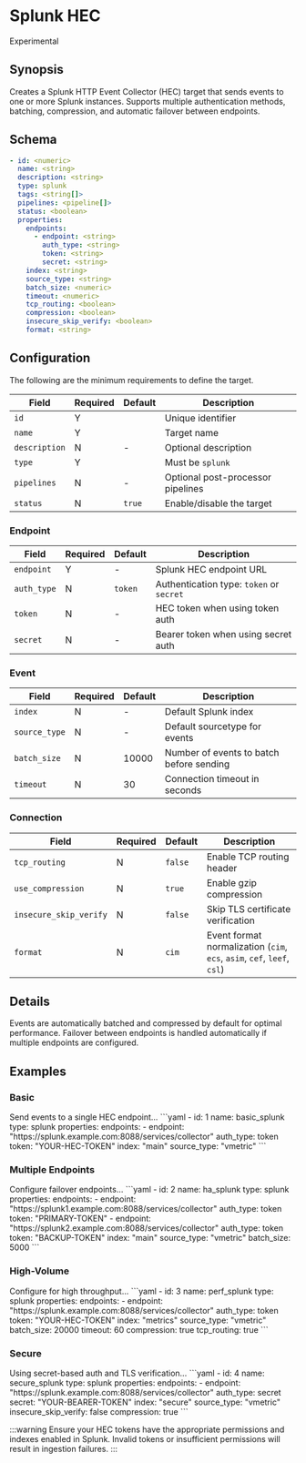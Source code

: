 # Splunk HEC

<span class="theme-doc-version-badge badge badge--primary">Experimental</span>

## Synopsis

Creates a Splunk HTTP Event Collector (HEC) target that sends events to one or more Splunk instances. Supports multiple authentication methods, batching, compression, and automatic failover between endpoints.

## Schema

```yaml
- id: <numeric>
  name: <string>
  description: <string>
  type: splunk
  tags: <string[]>
  pipelines: <pipeline[]>
  status: <boolean>
  properties:
    endpoints:
      - endpoint: <string>
        auth_type: <string>
        token: <string>
        secret: <string>
    index: <string>
    source_type: <string>
    batch_size: <numeric>
    timeout: <numeric>
    tcp_routing: <boolean>
    compression: <boolean>
    insecure_skip_verify: <boolean>
    format: <string>
```

## Configuration

The following are the minimum requirements to define the target.

|Field|Required|Default|Description|
|---|---|---|---|
|`id`|Y||Unique identifier|
|`name`|Y||Target name|
|`description`|N|-|Optional description|
|`type`|Y||Must be `splunk`|
|`pipelines`|N|-|Optional post-processor pipelines|
|`status`|N|`true`|Enable/disable the target|

### Endpoint

|Field|Required|Default|Description|
|---|---|---|---|
|`endpoint`|Y|-|Splunk HEC endpoint URL|
|`auth_type`|N|`token`|Authentication type: `token` or `secret`|
|`token`|N|-|HEC token when using token auth|
|`secret`|N|-|Bearer token when using secret auth|

### Event

|Field|Required|Default|Description|
|---|---|---|---|
|`index`|N|-|Default Splunk index|
|`source_type`|N|-|Default sourcetype for events|
|`batch_size`|N|10000|Number of events to batch before sending|
|`timeout`|N|30|Connection timeout in seconds|

### Connection

|Field|Required|Default|Description|
|---|---|---|---|
|`tcp_routing`|N|`false`|Enable TCP routing header|
|`use_compression`|N|`true`|Enable gzip compression|
|`insecure_skip_verify`|N|`false`|Skip TLS certificate verification|
|`format`|N|`cim`|Event format normalization (`cim`, `ecs`, `asim`, `cef`, `leef`, `csl`)|

## Details

Events are automatically batched and compressed by default for optimal performance. Failover between endpoints is handled automatically if multiple endpoints are configured.

## Examples

### Basic

<ExampleGrid>
  <CommentCol>
    Send events to a single HEC endpoint...
  </CommentCol>
  <CodeCol>
    ```yaml
    - id: 1
      name: basic_splunk
      type: splunk
      properties:
        endpoints:
          - endpoint: "https://splunk.example.com:8088/services/collector"
            auth_type: token
            token: "YOUR-HEC-TOKEN"
        index: "main"
        source_type: "vmetric"
    ```
  </CodeCol>
</ExampleGrid>

### Multiple Endpoints

<ExampleGrid>
  <CommentCol>
    Configure failover endpoints...
  </CommentCol>
  <CodeCol>
    ```yaml
    - id: 2
      name: ha_splunk
      type: splunk
      properties:
        endpoints:
          - endpoint: "https://splunk1.example.com:8088/services/collector"
            auth_type: token
            token: "PRIMARY-TOKEN"
          - endpoint: "https://splunk2.example.com:8088/services/collector"
            auth_type: token
            token: "BACKUP-TOKEN"
        index: "main"
        source_type: "vmetric"
        batch_size: 5000
    ```
  </CodeCol>
</ExampleGrid>

### High-Volume

<ExampleGrid>
  <CommentCol>
    Configure for high throughput...
  </CommentCol>
  <CodeCol>
    ```yaml
    - id: 3
      name: perf_splunk
      type: splunk
      properties:
        endpoints:
          - endpoint: "https://splunk.example.com:8088/services/collector"
            auth_type: token
            token: "YOUR-HEC-TOKEN"
        index: "metrics"
        source_type: "vmetric"
        batch_size: 20000
        timeout: 60
        compression: true
        tcp_routing: true
    ```
  </CodeCol>
</ExampleGrid>

### Secure

<ExampleGrid>
  <CommentCol>
    Using secret-based auth and TLS verification...
  </CommentCol>
  <CodeCol>
    ```yaml
    - id: 4
      name: secure_splunk
      type: splunk
      properties:
        endpoints:
          - endpoint: "https://splunk.example.com:8088/services/collector"
            auth_type: secret
            secret: "YOUR-BEARER-TOKEN"
        index: "secure"
        source_type: "vmetric"
        insecure_skip_verify: false
        compression: true
    ```
  </CodeCol>
</ExampleGrid>

:::warning
Ensure your HEC tokens have the appropriate permissions and indexes enabled in Splunk. Invalid tokens or insufficient permissions will result in ingestion failures.
:::
